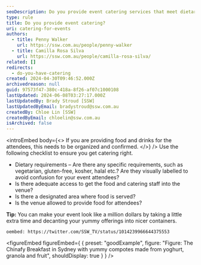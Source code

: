 ```yaml
---
seoDescription: Do you provide event catering services that meet dietary requirements and ensure access to food and beverage areas?
type: rule
title: Do you provide event catering?
uri: catering-for-events
authors:
  - title: Penny Walker
    url: https://ssw.com.au/people/penny-walker
  - title: Camilla Rosa Silva
    url: https://ssw.com.au/people/camilla-rosa-silva/
related: []
redirects:
  - do-you-have-catering
created: 2024-04-30T09:46:52.000Z
archivedreason: null
guid: 97573f47-380c-418a-8f26-af07c1000108
lastUpdated: 2024-06-08T03:27:17.000Z
lastUpdatedBy: Brady Stroud [SSW]
lastUpdatedByEmail: bradystroud@ssw.com.au
createdBy: Chloe Lin [SSW]
createdByEmail: chloelin@ssw.com.au
isArchived: false
---
```


<introEmbed
  body={<>
If you are providing food and drinks for the attendees, this needs to be organized and confirmed.
  </>}
/>
Use the following checklist to ensure you get catering right.

* Dietary requirements – Are there any specific requirements, such as vegetarian, gluten-free, kosher, halal etc.? Are they visually labelled to avoid confusion for your event attendees?
* Is there adequate access to get the food and catering staff into the venue?
* Is there a designated area where food is served?
* Is the venue allowed to provide food for attendees?

**Tip:** You can make your event look like a million dollars by taking a little extra time and decanting your yummy offerings into nicer containers.

`oembed: https://twitter.com/SSW_TV/status/1014239966644375553`

<figureEmbed figureEmbed={ {
  preset: "goodExample",
  figure: "Figure: The Chinafy Breakfast in Sydney with yummy compotes made from yoghurt, granola and fruit",
  shouldDisplay: true
} } />
